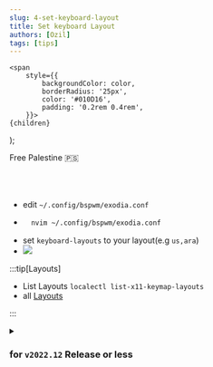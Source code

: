 ```yaml
---
slug: 4-set-keyboard-layout
title: Set keyboard Layout
authors: [Ozil]
tags: [tips]
---
```


<!-- Badges -->
    <span
        style={{
            backgroundColor: color,
            borderRadius: '25px',
            color: '#010D16',
            padding: '0.2rem 0.4rem',
        }}>
    {children}
  </span>
);

<Highlight color="#04bdcb">Free Palestine 🇵🇸</Highlight>   <br></br><br></br>

- edit `~/.config/bspwm/exodia.conf`
- ```bash
    nvim ~/.config/bspwm/exodia.conf
    ```
- set `keyboard-layouts` to your layout(e.g `us,ara`)
- ![](/img/tips/keyboardLayouts/0.png)

:::tip[Layouts]

- List Layouts `localectl list-x11-keymap-layouts`
- all [Layouts](https://en.wikipedia.org/wiki/ISO_3166-1#Officially_assigned_code_elements)

:::

<details>
    <summary><h3> for <code>v2022.12</code> Release or less </h3></summary>

![](/img/tips/keyboardLayouts/en.png) ![](/img/tips/keyboardLayouts/ar.png)

- edit `bspwmrc`

- ```bash
        nvim ~/.config/bspwm/bspwmrc
    ```

- add

- ```bash
    # ----- set keyboard Layout ----- #
    setxkbmap -layout us,ar  # add 'us,ar' #
    setxkbmap -option 'grp:alt_shift_toggle'  # Alt+Shift -> switch layout #
  ```

- replace `us`, `ar` to your language

</details>
